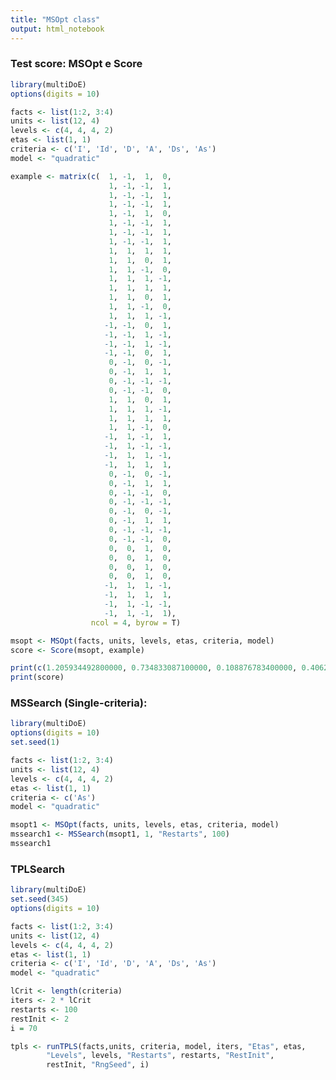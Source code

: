```yaml
---
title: "MSOpt class"
output: html_notebook
---
```


### Test score: MSOpt e Score

```r
library(multiDoE)
options(digits = 10)

facts <- list(1:2, 3:4)
units <- list(12, 4)
levels <- c(4, 4, 4, 2)
etas <- list(1, 1)
criteria <- c('I', 'Id', 'D', 'A', 'Ds', 'As')
model <- "quadratic"    

example <- matrix(c(  1, -1,  1,  0,
                      1, -1, -1,  1,
                      1, -1, -1,  1,
                      1, -1, -1,  1,
                      1, -1,  1,  0,
                      1, -1, -1,  1,
                      1, -1, -1,  1,
                      1, -1, -1,  1,
                      1,  1,  1,  1,
                      1,  1,  0,  1,
                      1,  1, -1,  0,
                      1,  1,  1, -1,
                      1,  1,  1,  1,
                      1,  1,  0,  1,
                      1,  1, -1,  0,
                      1,  1,  1, -1,
                     -1, -1,  0,  1,
                     -1, -1,  1, -1,
                     -1, -1,  1, -1,
                     -1, -1,  0,  1,
                      0, -1,  0, -1,
                      0, -1,  1,  1,
                      0, -1, -1, -1,
                      0, -1, -1,  0,
                      1,  1,  0,  1,
                      1,  1,  1, -1,
                      1,  1,  1,  1,
                      1,  1, -1,  0,
                     -1,  1, -1,  1,
                     -1,  1, -1, -1,
                     -1,  1,  1, -1,
                     -1,  1,  1,  1,
                      0, -1,  0, -1,
                      0, -1,  1,  1,
                      0, -1, -1,  0,
                      0, -1, -1, -1,
                      0, -1,  0, -1,
                      0, -1,  1,  1,
                      0, -1, -1, -1,
                      0, -1, -1,  0,
                      0,  0,  1,  0,
                      0,  0,  1,  0,
                      0,  0,  1,  0,
                      0,  0,  1,  0,
                     -1,  1,  1, -1,
                     -1,  1,  1,  1,
                     -1,  1, -1, -1,
                     -1,  1, -1,  1),
                  ncol = 4, byrow = T)

msopt <- MSOpt(facts, units, levels, etas, criteria, model)
score <- Score(msopt, example)

print(c(1.205934492800000, 0.734833087100000, 0.108876783400000, 0.406282668000000, 0.109221258400000,   0.168837086100000))
print(score)
```

### MSSearch (Single-criteria):

```r
library(multiDoE)
options(digits = 10)
set.seed(1)

facts <- list(1:2, 3:4)
units <- list(12, 4)
levels <- c(4, 4, 4, 2)
etas <- list(1, 1)
criteria <- c('As')
model <- "quadratic"    

msopt1 <- MSOpt(facts, units, levels, etas, criteria, model)
mssearch1 <- MSSearch(msopt1, 1, "Restarts", 100)
mssearch1
```


### TPLSearch  

```r
library(multiDoE)
set.seed(345)
options(digits = 10)

facts <- list(1:2, 3:4)
units <- list(12, 4)
levels <- c(4, 4, 4, 2)
etas <- list(1, 1)
criteria <- c('I', 'Id', 'D', 'A', 'Ds', 'As')
model <- "quadratic"

lCrit <- length(criteria)
iters <- 2 * lCrit
restarts <- 100
restInit <- 2
i = 70

tpls <- runTPLS(facts,units, criteria, model, iters, "Etas", etas,
        "Levels", levels, "Restarts", restarts, "RestInit",
        restInit, "RngSeed", i)

```
